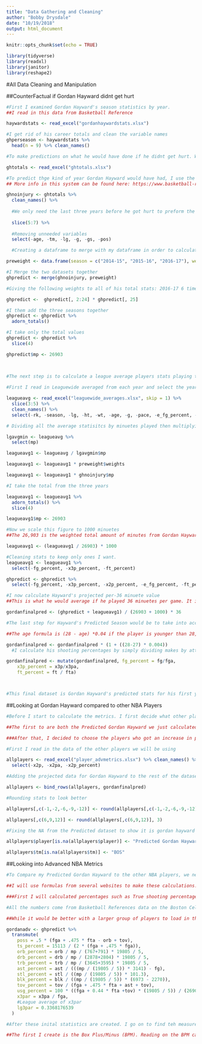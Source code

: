 ```yaml
---
title: "Data Gathering and Cleaning"
author: "Bobby Drysdale"
date: "10/19/2018"
output: html_document
---
```


```r
knitr::opts_chunk$set(echo = TRUE)

library(tidyverse)
library(readxl)
library(janitor)
library(reshape2)
```
#All Data Cleaning and Manipulation

##CounterFactual if Gordan Hayward didnt get hurt
```r
#First I examined Gordan Hayward's season statistics by year.
##I read in this data from Basketball Reference

haywardstats <- read_excel("gordanhaywardstats.xlsx")

#I get rid of his career totals and clean the variable names
ghperseason <- haywardstats %>% 
  head(n = 9) %>% clean_names()

#To make predictions on what he would have done if he didnt get hurt. We need his totals from the years he was at the jazz

ghtotals <- read_excel("ghtotals.xlsx")

#To predict thge kind of year Gordan Hayward would have had, I use the Simple Projection System (SPS) to calculate it.
## More info in this system can be found here: https://www.basketball-reference.com/about/projections.html

ghnoinjury <- ghtotals %>%
  clean_names() %>% 
  
  #We only need the last three years before he got hurt to preform the prediciton
  
  slice(5:7) %>% 
  
  #Removing unneeded variables
  select(-age, -tm, -lg, -g, -gs, -pos)

  #Creating a dataframe to merge with my dataframe in order to calculate predicted totals using spefific weights for each of the previous seasons

preweight <- data.frame(season = c("2014-15", "2015-16", "2016-17"), weights = c(6,3,1))

#I Merge the two datasets together
ghpredict <- merge(ghnoinjury, preweight)

#Giving the following weights to all of his total stats: 2016-17 6 times multiplier, 2015-16 3 times multiplier and 2014-15 a 1 times multiplier

ghpredict <-  ghpredict[, 2:24] * ghpredict[, 25]

#I them add the three seasons together
ghpredict <- ghpredict %>% 
  adorn_totals()

#I take only the total values
ghpredict <- ghpredict %>% 
  slice(4)

ghpredict$mp <- 26903
  
  

#The next step is to calculate a league average players stats playing the amount of minuetes as Hayward

#First I read in Leaguewide averaged from each year and select the years I need

leagueavg <- read_excel("leaguewide_averages.xlsx", skip = 1) %>%
  slice(3:5) %>% 
  clean_names() %>% 
  select(-rk, -season, -lg, -ht, -wt, -age, -g, -pace, -e_fg_percent, -tov_percent, -orb_percent, -ft_fga, -o_rtg)

# Dividing all the average statisitcs by minuetes played then multiplying by both the season weights we used before and Gordan Haywards Minutes

lgavgmin <- leagueavg %>% 
  select(mp)

leagueavg1 <- leagueavg / lgavgmin$mp

leagueavg1 <- leagueavg1 * preweight$weights

leagueavg1 <- leagueavg1 * ghnoinjury$mp

#I take the total from the three years

leagueavg1 <- leagueavg1 %>% 
  adorn_totals() %>% 
  slice(4)

leagueavg1$mp <- 26903

#Now we scale this figure to 1000 minuetes
##The 26,903 is the weighted total amount of minutes from Gordan Haywards three years prior to injury

leagueavg1 <- (leagueavg1 / 26903) * 1000

#Cleaning stats to keep only ones I want.
leagueavg1 <- leagueavg1 %>% 
  select(-fg_percent, -x3p_percent, -ft_percent)

ghpredict <- ghpredict %>% 
  select(-fg_percent, -x3p_percent, -x2p_percent, -e_fg_percent, -ft_percent, -x2p, -x2pa)

#I now calculate Hayward's projected per-36 minuete value
##This is what he would average if he played 36 minuetes per game. It is the regarded as the standard measure in a basketball game for a starter

gordanfinalpred <- (ghpredict + leagueavg1) / (26903 + 1000) * 36

#The last step for Hayward's Predicted Season would be to take into account his age. 

##The age formula is (28 - age) *0.04 if the player is younger than 28, Hayward was 27

gordanfinalpred <- gordanfinalpred * (1 + ((28-27) * 0.004))
  #I calculate his shooting percentages by simply dividing makes by attempts

gordanfinalpred <- mutate(gordanfinalpred, fg_percent = fg/fga,
    x3p_percent = x3p/x3pa,
    ft_percent = ft / fta)



#This final dataset is Gordan Hayward's predicted stats for his first year on the Celtics without his injury.
```

##Looking at Gordan Hayward compared to other NBA Players

```r
#Before I start to calculate the metrics. I first decide what other players to look at. 

##The first to are both the Predicted Gordan Hayward we just calculated and 2018-2019 Gordan Hayward that is in the middle of his season.

###After that, I decided to choose the players who got an increase in playing time because of his injury, as well as several other NBA players for comparasion purposes.

#First I read in the data of the other players we will be using

allplayers <- read_excel("player_advmetrics.xlsx") %>% clean_names() %>% 
  select(-x2p, -x2pa, -x2p_percent)

#Adding the projected data for Gordan Hayward to the rest of the dataset

allplayers <- bind_rows(allplayers, gordanfinalpred)

#Rounding stats to look better

allplayers[,c(-1,-2,-6,-9,-12)] <- round(allplayers[,c(-1,-2,-6,-9,-12)], 1)

allplayers[,c(6,9,12)] <- round(allplayers[,c(6,9,12)], 3)

#Fixing the NA from the Predicted dataset to show it is gordan hayward and his team

allplayers$player[is.na(allplayers$player)] <- "Predicted Gordan Hayward"

allplayers$tm[is.na(allplayers$tm)] <- "BOS"
```

##Looking into Advanced NBA Metrics

```r
#To Compare my Predicted Gordan Hayward to the other NBA players, we need to compute the advanced NBA Metrics

##I will use formulas from several websites to make these calculations. The links to these websites will be provided as they are uses

###First I will calculated percentages such as True shooting percentage. The formulas used can be found here: https://www.fromtherumbleseat.com/pages/advanced-basketball-statistics-formula-sheet

#All the numbers come from Basketball References data on the Boston Celetics team statistics from 2017

##While it would be better with a larger group of players to load in the data, for just one player prediction it is more time effective to just plug them in

gordanadv <- ghpredict %>% 
  transmute(
    poss = .5 * (fga + .475 * fta - orb + tov),
    ts_percent = 15113 / (2 * (fga + .475 * fga)), 
    orb_percent = orb / mp / (767+791) * 19805 / 5,
    drb_percent = drb / mp / (2878+2804) * 19805 / 5,
    trb_percent = trb / mp / (3645+3595) * 19805 / 5,
    ast_percent = ast / (((mp / (19805 / 5)) * 3141) - fg),
    stl_percent = stl / ((mp / (19805 / 5)) * 101.3),
    blk_percent = blk / ((mp / (19805 / 5)) * (6973 - 2270)),
    tov_percent = tov / (fga + .475 * fta + ast + tov),
    usg_percent = 100 * ((fga + 0.44 * fta +tov) * (19805 / 5)) / (26903 * (6975 + 0.44 * 1697 + 1149)), 
    x3par = x3pa / fga,
    #League average of x3par
    lg3par = 0.3368176539
  )

#After these inital statistics are created. I go on to find teh measures that boil all these numbers into acouple numbers. 

##The first I create is the Box Plus/Minus (BPM). Reading on the BPM can be found here: https://www.basketball-reference.com/about/bpm.html#vorp


```

